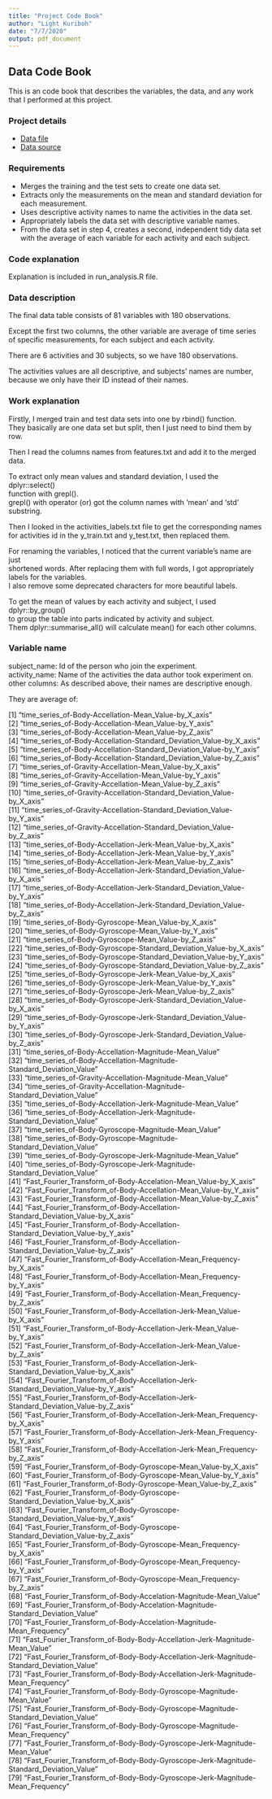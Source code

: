 ```yaml
---
title: "Project Code Book"
author: "Light Kuriboh"
date: "7/7/2020"
output: pdf_document
---
```


## Data Code Book  
This is an code book that describes the variables, the data, and any work that I performed at this project.  

### Project details  
* [Data file](https://d396qusza40orc.cloudfront.net/getdata%2Fprojectfiles%2FUCI%20HAR%20Dataset.zip)  
* [Data source](http://archive.ics.uci.edu/ml/datasets/Human+Activity+Recognition+Using+Smartphones)  

### Requirements  
* Merges the training and the test sets to create one data set.  
* Extracts only the measurements on the mean and standard deviation for each measurement.  
* Uses descriptive activity names to name the activities in the data set.  
* Appropriately labels the data set with descriptive variable names.  
* From the data set in step 4, creates a second, independent tidy data set with the average of each variable for each activity and each subject.  

### Code explanation  
Explanation is included in run_analysis.R file.  

### Data description  
The final data table consists of 81 variables with 180 observations.  

Except the first two columns, the other variable are average of time series  
of specific measurements, for each subject and each activity.  

There are 6 activities and 30 subjects, so we have 180 observations.  

The activities values are all descriptive, and subjects' names are number,  
because we only have their ID instead of their names.  

### Work explanation  
Firstly, I merged train and test data sets into one by rbind() function.  
They basically are one data set but split, then I just need to bind them by row.  

Then I read the columns names from features.txt and add it to the merged data.  

To extract only mean values and standard deviation, I used the dplyr::select()  
function with grepl().  
grepl() with operator (or) got the column names with 'mean' and 'std' substring.  

Then I looked in the activities_labels.txt file to get the corresponding names  
for activities id in the y_train.txt and y_test.txt, then replaced them.  

For renaming the variables, I noticed that the current variable's name are just  
shortened words. After replacing them with full words, I got appropriately  
labels for the variables.  
I also remove some deprecated characters for more beautiful labels.  

To get the mean of values by each activity and subject, I used dplyr::by_group()  
to group the table into parts indicated by activity and subject.  
Them dplyr::summarise_all() will calculate mean() for each other columns.  

### Variable name  
subject_name: Id of the person who join the experiment.  
activity_name: Name of the activities the data author took experiment on.  
other columns: As described above, their names are descriptive enough.  

They are average of:  

[1] "time_series_of-Body-Accellation-Mean_Value-by_X_axis"                                   
[2] "time_series_of-Body-Accellation-Mean_Value-by_Y_axis"                                   
[3] "time_series_of-Body-Accellation-Mean_Value-by_Z_axis"                                   
[4] "time_series_of-Body-Accellation-Standard_Deviation_Value-by_X_axis"                     
[5] "time_series_of-Body-Accellation-Standard_Deviation_Value-by_Y_axis"                     
[6] "time_series_of-Body-Accellation-Standard_Deviation_Value-by_Z_axis"                     
[7] "time_series_of-Gravity-Accellation-Mean_Value-by_X_axis"                                
[8] "time_series_of-Gravity-Accellation-Mean_Value-by_Y_axis"                                
[9] "time_series_of-Gravity-Accellation-Mean_Value-by_Z_axis"                                
[10] "time_series_of-Gravity-Accellation-Standard_Deviation_Value-by_X_axis"                  
[11] "time_series_of-Gravity-Accellation-Standard_Deviation_Value-by_Y_axis"                  
[12] "time_series_of-Gravity-Accellation-Standard_Deviation_Value-by_Z_axis"                  
[13] "time_series_of-Body-Accellation-Jerk-Mean_Value-by_X_axis"                              
[14] "time_series_of-Body-Accellation-Jerk-Mean_Value-by_Y_axis"                              
[15] "time_series_of-Body-Accellation-Jerk-Mean_Value-by_Z_axis"                              
[16] "time_series_of-Body-Accellation-Jerk-Standard_Deviation_Value-by_X_axis"                
[17] "time_series_of-Body-Accellation-Jerk-Standard_Deviation_Value-by_Y_axis"                
[18] "time_series_of-Body-Accellation-Jerk-Standard_Deviation_Value-by_Z_axis"                
[19] "time_series_of-Body-Gyroscope-Mean_Value-by_X_axis"                                    
[20] "time_series_of-Body-Gyroscope-Mean_Value-by_Y_axis"                                    
[21] "time_series_of-Body-Gyroscope-Mean_Value-by_Z_axis"                                    
[22] "time_series_of-Body-Gyroscope-Standard_Deviation_Value-by_X_axis"                      
[23] "time_series_of-Body-Gyroscope-Standard_Deviation_Value-by_Y_axis"                      
[24] "time_series_of-Body-Gyroscope-Standard_Deviation_Value-by_Z_axis"                      
[25] "time_series_of-Body-Gyroscope-Jerk-Mean_Value-by_X_axis"                               
[26] "time_series_of-Body-Gyroscope-Jerk-Mean_Value-by_Y_axis"                               
[27] "time_series_of-Body-Gyroscope-Jerk-Mean_Value-by_Z_axis"                               
[28] "time_series_of-Body-Gyroscope-Jerk-Standard_Deviation_Value-by_X_axis"                 
[29] "time_series_of-Body-Gyroscope-Jerk-Standard_Deviation_Value-by_Y_axis"                 
[30] "time_series_of-Body-Gyroscope-Jerk-Standard_Deviation_Value-by_Z_axis"                 
[31] "time_series_of-Body-Accellation-Magnitude-Mean_Value"                                   
[32] "time_series_of-Body-Accellation-Magnitude-Standard_Deviation_Value"                     
[33] "time_series_of-Gravity-Accellation-Magnitude-Mean_Value"                                
[34] "time_series_of-Gravity-Accellation-Magnitude-Standard_Deviation_Value"                  
[35] "time_series_of-Body-Accellation-Jerk-Magnitude-Mean_Value"                              
[36] "time_series_of-Body-Accellation-Jerk-Magnitude-Standard_Deviation_Value"                
[37] "time_series_of-Body-Gyroscope-Magnitude-Mean_Value"                                    
[38] "time_series_of-Body-Gyroscope-Magnitude-Standard_Deviation_Value"                      
[39] "time_series_of-Body-Gyroscope-Jerk-Magnitude-Mean_Value"                               
[40] "time_series_of-Body-Gyroscope-Jerk-Magnitude-Standard_Deviation_Value"                 
[41] "Fast_Fourier_Transform_of-Body-Accelation-Mean_Value-by_X_axis"                        
[42] "Fast_Fourier_Transform_of-Body-Accellation-Mean_Value-by_Y_axis"                        
[43] "Fast_Fourier_Transform_of-Body-Accellation-Mean_Value-by_Z_axis"                        
[44] "Fast_Fourier_Transform_of-Body-Accellation-Standard_Deviation_Value-by_X_axis"          
[45] "Fast_Fourier_Transform_of-Body-Accellation-Standard_Deviation_Value-by_Y_axis"          
[46] "Fast_Fourier_Transform_of-Body-Accellation-Standard_Deviation_Value-by_Z_axis"          
[47] "Fast_Fourier_Transform_of-Body-Accellation-Mean_Frequency-by_X_axis"                    
[48] "Fast_Fourier_Transform_of-Body-Accellation-Mean_Frequency-by_Y_axis"                    
[49] "Fast_Fourier_Transform_of-Body-Accellation-Mean_Frequency-by_Z_axis"                    
[50] "Fast_Fourier_Transform_of-Body-Accellation-Jerk-Mean_Value-by_X_axis"                   
[51] "Fast_Fourier_Transform_of-Body-Accellation-Jerk-Mean_Value-by_Y_axis"                   
[52] "Fast_Fourier_Transform_of-Body-Accellation-Jerk-Mean_Value-by_Z_axis"                   
[53] "Fast_Fourier_Transform_of-Body-Accellation-Jerk-Standard_Deviation_Value-by_X_axis"     
[54] "Fast_Fourier_Transform_of-Body-Accellation-Jerk-Standard_Deviation_Value-by_Y_axis"     
[55] "Fast_Fourier_Transform_of-Body-Accellation-Jerk-Standard_Deviation_Value-by_Z_axis"     
[56] "Fast_Fourier_Transform_of-Body-Accellation-Jerk-Mean_Frequency-by_X_axis"               
[57] "Fast_Fourier_Transform_of-Body-Accellation-Jerk-Mean_Frequency-by_Y_axis"               
[58] "Fast_Fourier_Transform_of-Body-Accellation-Jerk-Mean_Frequency-by_Z_axis"               
[59] "Fast_Fourier_Transform_of-Body-Gyroscope-Mean_Value-by_X_axis"                         
[60] "Fast_Fourier_Transform_of-Body-Gyroscope-Mean_Value-by_Y_axis"                         
[61] "Fast_Fourier_Transform_of-Body-Gyroscope-Mean_Value-by_Z_axis"                         
[62] "Fast_Fourier_Transform_of-Body-Gyroscope-Standard_Deviation_Value-by_X_axis"           
[63] "Fast_Fourier_Transform_of-Body-Gyroscope-Standard_Deviation_Value-by_Y_axis"           
[64] "Fast_Fourier_Transform_of-Body-Gyroscope-Standard_Deviation_Value-by_Z_axis"             
[65] "Fast_Fourier_Transform_of-Body-Gyroscope-Mean_Frequency-by_X_axis"                       
[66] "Fast_Fourier_Transform_of-Body-Gyroscope-Mean_Frequency-by_Y_axis"                       
[67] "Fast_Fourier_Transform_of-Body-Gyroscope-Mean_Frequency-by_Z_axis"                       
[68] "Fast_Fourier_Transform_of-Body-Accelation-Magnitude-Mean_Value"                          
[69] "Fast_Fourier_Transform_of-Body-Accelation-Magnitude-Standard_Deviation_Value"            
[70] "Fast_Fourier_Transform_of-Body-Accelation-Magnitude-Mean_Frequency"                      
[71] "Fast_Fourier_Transform_of-Body-Body-Accellation-Jerk-Magnitude-Mean_Value"                
[72] "Fast_Fourier_Transform_of-Body-Body-Accellation-Jerk-Magnitude-Standard_Deviation_Value"  
[73] "Fast_Fourier_Transform_of-Body-Body-Accellation-Jerk-Magnitude-Mean_Frequency"            
[74] "Fast_Fourier_Transform_of-Body-Body-Gyroscope-Magnitude-Mean_Value"                      
[75] "Fast_Fourier_Transform_of-Body-Body-Gyroscope-Magnitude-Standard_Deviation_Value"        
[76] "Fast_Fourier_Transform_of-Body-Body-Gyroscope-Magnitude-Mean_Frequency"                  
[77] "Fast_Fourier_Transform_of-Body-Body-Gyroscope-Jerk-Magnitude-Mean_Value"                  
[78] "Fast_Fourier_Transform_of-Body-Body-Gyroscope-Jerk-Magnitude-Standard_Deviation_Value"  
[79] "Fast_Fourier_Transform_of-Body-Body-Gyroscope-Jerk-Magnitude-Mean_Frequency"  

